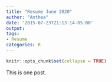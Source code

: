 ```yaml
---
title: "Resume June 2020"
author: "Anthea"
date: '2015-07-23T21:13:14-05:00'
output:
tags:
- Resume
categories: R
---
```


```r
knitr::opts_chunk$set(collapse = TRUE)
```

This is one post.